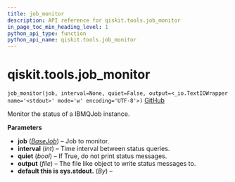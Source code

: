 ```yaml
---
title: job_monitor
description: API reference for qiskit.tools.job_monitor
in_page_toc_min_heading_level: 1
python_api_type: function
python_api_name: qiskit.tools.job_monitor
---
```


# qiskit.tools.job\_monitor

<span id="qiskit.tools.job_monitor" />

`job_monitor(job, interval=None, quiet=False, output=<_io.TextIOWrapper name='<stdout>' mode='w' encoding='UTF-8'>)` [GitHub](https://github.com/qiskit/qiskit/tree/stable/0.17/qiskit/tools/monitor/job_monitor.py "view source code")

Monitor the status of a IBMQJob instance.

**Parameters**

*   **job** ([*BaseJob*](qiskit.providers.BaseJob "qiskit.providers.BaseJob")) – Job to monitor.
*   **interval** (*int*) – Time interval between status queries.
*   **quiet** (*bool*) – If True, do not print status messages.
*   **output** (*file*) – The file like object to write status messages to.
*   **default this is sys.stdout.** (*By*) –

